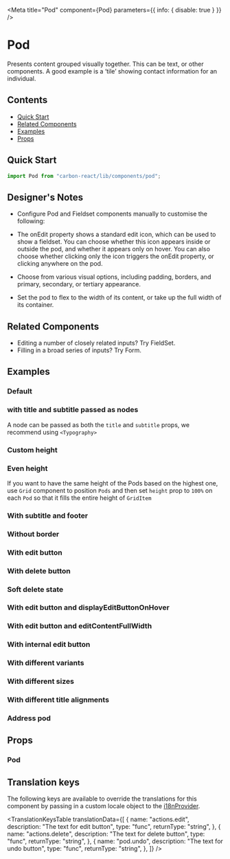 


<Meta title="Pod" component={Pod} parameters={{ info: { disable: true } }} />

# Pod

Presents content grouped visually together. This can be text, or other components. A good example is a ‘tile’ showing contact information for an individual.

## Contents

- [Quick Start](#quick-start)
- [Related Components](#related-components)
- [Examples](#examples)
- [Props](#props)

## Quick Start

```javascript
import Pod from "carbon-react/lib/components/pod";
```

## Designer's Notes

- Configure Pod and Fieldset components manually to customise the following: 

- The onEdit property shows a standard edit icon, which can be used to show a fieldset. You can choose whether this icon appears inside or outside the pod, and whether it appears only on hover. You can also choose whether clicking only the icon triggers the onEdit property, or clicking anywhere on the pod. 

- Choose from various visual options, including padding, borders, and primary, secondary, or tertiary appearance. 

- Set the pod to flex to the width of its content, or take up the full width of its container. 


## Related Components

- Editing a number of closely related inputs? <LinkTo kind="FieldSet" story="default">Try FieldSet</LinkTo>.
- Filling in a broad series of inputs? <LinkTo kind="Form" story="default with sticky footer">Try Form</LinkTo>.

## Examples

### Default

<Canvas>
  <Story name="default" story={stories.Default} />
</Canvas>

### with title and subtitle passed as nodes

A node can be passed as both the `title` and `subtitle` props, we recommend using `<Typography>`

<Canvas>
  <Story name="with title and subtitle passed as nodes" story={stories.WithTitleAndSubtitleNode} />
</Canvas>

### Custom height

<Canvas>
  <Story name="with custom height" story={stories.WithCustomHeight} />
</Canvas>

### Even height

If you want to have the same height of the Pods based on the highest one, use `Grid` component to position `Pods`
and then set `height` prop to `100%` on each `Pod` so that it fills the entire height of `GridItem`

<Canvas>
  <Story
    name="even height multiple Pods"
    story={stories.EvenHeightMultiplePods}
  />
</Canvas>

### With subtitle and footer

<Canvas>
  <Story
    name="with subtitle and footer"
    story={stories.WithSubtitleAndFooter}
  />
</Canvas>

### Without border

<Canvas>
  <Story name="without border" story={stories.WithoutBorder} />
</Canvas>

### With edit button

<Canvas>
  <Story name="with edit button" story={stories.WithEditButton} />
</Canvas>

### With delete button

<Canvas>
  <Story name="with delete button" story={stories.WithDeleteButton} />
</Canvas>

### Soft delete state

<Canvas>
  <Story name="soft delete state" story={stories.SoftDeleteState} />
</Canvas>

### With edit button and displayEditButtonOnHover

<Canvas>
  <Story
    name="with displayEditButtonOnHover"
    story={stories.WithDisplayEditButtonOnHover}
  />
</Canvas>

### With edit button and editContentFullWidth

<Canvas>
  <Story
    name="with editContentFullWidth"
    story={stories.WithEditContentFullWidth}
  />
</Canvas>

### With internal edit button

<Canvas>
  <Story
    name="with internal edit button"
    story={stories.WithInternalEditButton}
  />
</Canvas>

### With different variants

<Canvas>
  <Story name="with different variants" story={stories.WithDifferentVariants} />
</Canvas>

### With different sizes

<Canvas>
  <Story name="with different sizes" story={stories.WithDifferentSizes} />
</Canvas>

### With different title alignments

<Canvas>
  <Story
    name="with different title alignments"
    story={stories.WithDifferentTitleAlignments}
  />
</Canvas>

### Address pod

<Canvas>
  <Story name="address example" story={stories.AddressExample} />
</Canvas>

## Props

### Pod

<StyledSystemProps of={Pod} margin noHeader />

## Translation keys

The following keys are available to override the translations for this component by passing in a custom locale object to the
[i18nProvider](https://carbon.sage.com/?path=/story/documentation-i18n--page).

<TranslationKeysTable
  translationData={[
    {
      name: "actions.edit",
      description: "The text for edit button",
      type: "func",
      returnType: "string",
    },
    {
      name: "actions.delete",
      description: "The text for delete button",
      type: "func",
      returnType: "string",
    },
    {
      name: "pod.undo",
      description: "The text for undo button",
      type: "func",
      returnType: "string",
    },
  ]}
/>
